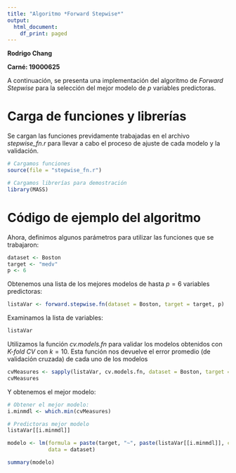 ---
title: "Algoritmo *Forward Stepwise*"
output:
  html_document:
    df_print: paged
---

**Rodrigo Chang**

**Carné: 19000625**

A continuación, se presenta una implementación del algoritmo de *Forward Stepwise* para la selección del mejor modelo de $p$ variables predictoras.

# Carga de funciones y librerías

Se cargan las funciones previdamente trabajadas en el archivo *stepwise_fn.r* para llevar a cabo el proceso de ajuste de cada modelo y la validación.
```{r}
# Cargamos funciones
source(file = "stepwise_fn.r")

# Cargamos librerías para demostración
library(MASS)
```

# Código de ejemplo del algoritmo

Ahora, definimos algunos parámetros para utilizar las funciones que se trabajaron: 

```{r}
dataset <- Boston
target <- "medv"
p <- 6
```

Obtenemos una lista de los mejores modelos de hasta $p = 6$ variables predictoras:

```{r}
listaVar <- forward.stepwise.fn(dataset = Boston, target = target, p)
```

Examinamos la lista de variables: 
```{r}
listaVar
```


Utilizamos la función *cv.models.fn* para validar los modelos obtenidos con *K-fold CV* con $k = 10$. Esta función nos devuelve el error promedio (de validación cruzada) de cada uno de los modelos 

```{r}
cvMeasures <- sapply(listaVar, cv.models.fn, dataset = Boston, target = target)
cvMeasures
```

Y obtenemos el mejor modelo: 

```{r}
# Obtener el mejor modelo:
i.minmdl <- which.min(cvMeasures)

# Predictoras mejor modelo 
listaVar[[i.minmdl]]

modelo <- lm(formula = paste(target, "~", paste(listaVar[[i.minmdl]], collapse = "+"), collapse = ""),
             data = dataset)

summary(modelo)
```

